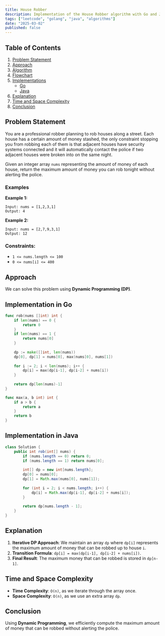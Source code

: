 ```yaml
---
title: House Robber
description: Implementation of the House Robber algorithm with Go and Java.
tags: ["leetcode", "golang", "java", "algorithms"]
date: "2025-03-02"
published: false
---
```


## Table of Contents

1. [Problem Statement](#problem-statement)
2. [Approach](#approach)
3. [Algorithm](#algorithm)
4. [Flowchart](#flowchart)
5. [Implementations](#implementations)
   - [Go](#implementation-in-go)
   - [Java](#implementation-in-java)
6. [Explanation](#explanation)
7. [Time and Space Complexity](#time-and-space-complexity)
8. [Conclusion](#conclusion)

## Problem Statement

You are a professional robber planning to rob houses along a street. Each house has a certain amount of money stashed, the only constraint stopping you from robbing each of them is that adjacent houses have security systems connected and it will automatically contact the police if two adjacent houses were broken into on the same night.

Given an integer array `nums` representing the amount of money of each house, return the maximum amount of money you can rob tonight without alerting the police.

### Examples

**Example 1:**

```
Input: nums = [1,2,3,1]
Output: 4
```

**Example 2:**

```
Input: nums = [2,7,9,3,1]
Output: 12
```

### Constraints:

- `1 <= nums.length <= 100`
- `0 <= nums[i] <= 400`

## Approach

We can solve this problem using **Dynamic Programming (DP)**.

## Implementation in Go

```go
func rob(nums []int) int {
    if len(nums) == 0 {
        return 0
    }
    if len(nums) == 1 {
        return nums[0]
    }
    
    dp := make([]int, len(nums))
    dp[0], dp[1] = nums[0], max(nums[0], nums[1])
    
    for i := 2; i < len(nums); i++ {
        dp[i] = max(dp[i-1], dp[i-2] + nums[i])
    }
    
    return dp[len(nums)-1]
}

func max(a, b int) int {
    if a > b {
        return a
    }
    return b
}
```

## Implementation in Java

```java
class Solution {
    public int rob(int[] nums) {
        if (nums.length == 0) return 0;
        if (nums.length == 1) return nums[0];
        
        int[] dp = new int[nums.length];
        dp[0] = nums[0];
        dp[1] = Math.max(nums[0], nums[1]);
        
        for (int i = 2; i < nums.length; i++) {
            dp[i] = Math.max(dp[i-1], dp[i-2] + nums[i]);
        }
        
        return dp[nums.length - 1];
    }
}
```

## Explanation

1. **Iterative DP Approach**: We maintain an array `dp` where `dp[i]` represents the maximum amount of money that can be robbed up to house `i`.
2. **Transition Formula**: `dp[i] = max(dp[i-1], dp[i-2] + nums[i])`.
3. **Final Result**: The maximum money that can be robbed is stored in `dp[n-1]`.

## Time and Space Complexity

- **Time Complexity**: `O(n)`, as we iterate through the array once.
- **Space Complexity**: `O(n)`, as we use an extra array `dp`.

## Conclusion

Using **Dynamic Programming**, we efficiently compute the maximum amount of money that can be robbed without alerting the police.

